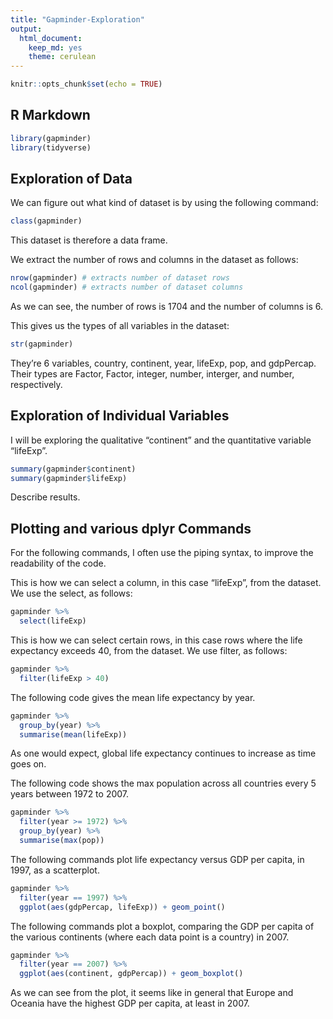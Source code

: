 ```yaml
---
title: "Gapminder-Exploration"
output: 
  html_document:
    keep_md: yes
    theme: cerulean
---
```


```r
knitr::opts_chunk$set(echo = TRUE)
```

## R Markdown

```r
library(gapminder)
library(tidyverse)
```

## Exploration of Data

We can figure out what kind of dataset is by using the following command:
```r
class(gapminder)
```
This dataset is therefore a data frame.

We extract the number of rows and columns in the dataset as follows:
```r
nrow(gapminder) # extracts number of dataset rows
ncol(gapminder) # extracts number of dataset columns
```
As we can see, the number of rows is 1704 and the number of columns is 6.

This gives us the types of all variables in the dataset:
```r
str(gapminder)
```

They're 6 variables, country, continent, year, lifeExp, pop, and gdpPercap. Their types are Factor, Factor, integer, number, interger, and number, respectively.

## Exploration of Individual Variables

I will be exploring the qualitative "continent" and the quantitative variable "lifeExp".
```r
summary(gapminder$continent)
summary(gapminder$lifeExp)
```
Describe results.

## Plotting and various dplyr Commands

For the following commands, I often use the piping syntax, to improve the readability of the code.

This is how we can select a column, in this case "lifeExp", from the dataset. We use the select, as follows:
```r
gapminder %>%
  select(lifeExp)
```

This is how we can select certain rows, in this case rows where the life expectancy exceeds 40, from the dataset. We use filter, as follows:
```r
gapminder %>%
  filter(lifeExp > 40)
```

The following code gives the mean life expectancy by year.
```r
gapminder %>%
  group_by(year) %>%
  summarise(mean(lifeExp)) 
```

As one would expect, global life expectancy continues to increase as time goes on.

The following code shows the max population across all countries every 5 years between 1972 to 2007.
```r
gapminder %>%
  filter(year >= 1972) %>%
  group_by(year) %>%
  summarise(max(pop)) 
```

The following commands plot life expectancy versus GDP per capita, in 1997, as a scatterplot.
```r
gapminder %>%
  filter(year == 1997) %>%
  ggplot(aes(gdpPercap, lifeExp)) + geom_point()
```

The following commands plot a boxplot, comparing the GDP per capita of the various continents (where each data point is a country) in 2007.
```r
gapminder %>%
  filter(year == 2007) %>%
  ggplot(aes(continent, gdpPercap)) + geom_boxplot()
```

As we can see from the plot, it seems like in general that Europe and Oceania have the highest GDP per capita, at least in 2007.
